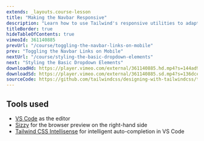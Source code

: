 ```yaml
---
extends: _layouts.course-lesson
title: "Making the Navbar Responsive"
description: "Learn how to use Tailwind's responsive utilities to adapt a mobile navbar for desktop."
titleBorder: true
hideTableOfContents: true
vimeoId: 361140885
prevUrl: "/course/toggling-the-navbar-links-on-mobile"
prev: "Toggling the Navbar Links on Mobile"
nextUrl: "/course/styling-the-basic-dropdown-elements"
next: "Styling the Basic Dropdown Elements"
downloadHd: https://player.vimeo.com/external/361140885.hd.mp4?s=144ad94407b0af2f5a18c80916e5354b651fc7f1&profile_id=169&download=1
downloadSd: https://player.vimeo.com/external/361140885.sd.mp4?s=136dce54b4672c285fec76e14616a64598280f74&profile_id=165&download=1
sourceCode: https://github.com/tailwindcss/designing-with-tailwindcss/tree/master/03-building-a-responsive-navbar/03-making-the-navbar-responsive
---
```


## Tools used

- [VS Code](https://code.visualstudio.com/) as the editor
- [Sizzy](https://adamwathan.me/sizzy) for the browser preview on the right-hand side
- [Tailwind CSS Intellisense](https://marketplace.visualstudio.com/items?itemName=bradlc.vscode-tailwindcss) for intelligent auto-completion in VS Code
